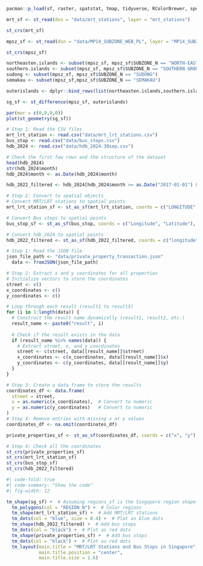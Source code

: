 ```r
pacman::p_load(sf, raster, spatstat, tmap, tidyverse, RColorBrewer, spdep, sfdep, ggplot2, jsonlite)
```

```r
mrt_sf <- st_read(dsn = "data/mrt_stations", layer = "mrt_stations")

st_crs(mrt_sf)
```

```r
mpsz_sf <- st_read(dsn = "data/MP14_SUBZONE_WEB_PL", layer = "MP14_SUBZONE_WEB_PL")

st_crs(mpsz_sf)
```
```r
northeasten.islands <- subset(mpsz_sf, mpsz_sf$SUBZONE_N == "NORTH-EASTERN ISLANDS")
southern.islands <- subset(mpsz_sf, mpsz_sf$SUBZONE_N == "SOUTHERN GROUP")
sudong <- subset(mpsz_sf, mpsz_sf$SUBZONE_N == "SUDONG")
semakau <- subset(mpsz_sf,mpsz_sf$SUBZONE_N == "SEMAKAU")

outerislands <- dplyr::bind_rows(list(northeasten.islands,southern.islands,sudong,semakau))
```

```r
sg_sf <- st_difference(mpsz_sf, outerislands)
```
```r
par(mar = c(0,0,0,0))
plot(st_geometry(sg_sf))
```
```r
# Step 1: Read the CSV files
mrt_lrt_station <- read.csv("data/mrt_lrt_stations.csv")
bus_stop <- read.csv("data/bus_stops.csv")
hdb_2024 <- read.csv("data/hdb_2024-30sep.csv")
```

```r
# Check the first few rows and the structure of the dataset
head(hdb_2024)
str(hdb_2024$month)
hdb_2024$month <- as.Date(hdb_2024$month)
```
```r
hdb_2022_filtered <- hdb_2024[hdb_2024$month >= as.Date("2017-01-01") & hdb_2024$month <= as.Date("2022-12-31"), ]
```

```r
# Step 2: Convert to spatial objects
# Convert MRT/LRT stations to spatial points
mrt_lrt_station_sf <- st_as_sf(mrt_lrt_station, coords = c("LONGITUDE", "LATITUDE"), crs = 4326)

# Convert Bus stops to spatial points
bus_stop_sf <- st_as_sf(bus_stop, coords = c("Longitude", "Latitude"), crs = 4326)

# Convert hdb_2024 to spatial points
hdb_2022_filtered <- st_as_sf(hdb_2022_filtered, coords = c("longitude", "latitude"), crs = 4326)
```

```r
# Step 1: Read the JSON file
json_file_path <- "data/private_property_transaction.json"
  data <- fromJSON(json_file_path)

# Step 2: Extract x and y coordinates for all properties
# Initialize vectors to store the coordinates
street <- c()
x_coordinates <- c()
y_coordinates <- c()

# Loop through each result (result1 to result5)
for (i in 1:length(data)) {
  # Construct the result name dynamically (result1, result2, etc.)
  result_name <- paste0("result", i)
  
  # Check if the result exists in the data
  if (result_name %in% names(data)) {
    # Extract street, x, and y coordinates
    street <- c(street, data[[result_name]]$street)
    x_coordinates <- c(x_coordinates, data[[result_name]]$x)
    y_coordinates <- c(y_coordinates, data[[result_name]]$y)
  }
}

# Step 3: Create a data frame to store the results
coordinates_df <- data.frame(
  street = street,
  x = as.numeric(x_coordinates),  # Convert to numeric
  y = as.numeric(y_coordinates)   # Convert to numeric
)
# Step 4: Remove entries with missing x or y values
coordinates_df <- na.omit(coordinates_df)

private_properties_sf <- st_as_sf(coordinates_df, coords = c("x", "y"), crs = 3414)  # SVY21 CRS

# Step 4: Check all the coordinates
st_crs(private_properties_sf)
st_crs(mrt_lrt_station_sf)
st_crs(bus_stop_sf)
st_crs(hdb_2022_filtered)
```

```r
#| code-fold: true
#| code-summary: "Show the code"
#| fig-width: 12

tm_shape(sg_sf) +  # Assuming regions_sf is the Singapore region shapefile
  tm_polygons(col = "REGION_N") +  # Color regions
  tm_shape(mrt_lrt_station_sf) +  # Add MRT/LRT stations
  tm_dots(col = "blue", size = 0.4) +  # Plot as blue dots
  tm_shape(hdb_2022_filtered) +  # Add bus stops
  tm_dots(col = "black") +  # Plot as red dots
  tm_shape(private_properties_sf) +  # Add bus stops
  tm_dots(col = "black") +  # Plot as red dots
  tm_layout(main.title = "MRT/LRT Stations and Bus Stops in Singapore",
            main.title.position = "center",
            main.title.size = 1.6)
```
